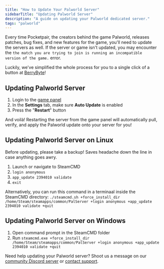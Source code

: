 ---
title: "How to Update Your Palworld Server"
sidebarTitle: "Updating Palworld Server"
description: "A guide on updating your Palworld dedicated server."
tags: "palworld"
---

Every time Pocketpair, the creators behind the game Palworld, releases patches, bug fixes, and new features for the game, you'll need to update the servers as well. If the server or game isn't updated, you may encounter the `the match you are trying to join is running an incompatible version of the game.` error.

Luckily, we've simplified the whole process for you to a single click of a button at [BerryByte](https://berrybyte.net/palworld)!

## Updating Palworld Server

1. Login to the [game panel](https://game.berrybyte.net)
2. In the **Settings** tab, make sure **Auto Update** is enabled
2. Press the "**Restart**" button

And voilà! Restarting the server from the game panel will automatically pull, verify, and apply the Palworld update onto your server for you!

## Updating Palworld Server on Linux

<Tip>Before updating, please take a backup! Saves headache down the line in case anything goes awry.</Tip>

1. Launch or navigate to SteamCMD
2. `login anonymous`
3. `app_update 2394010 validate`
4. `exit`

Alternatively, you can run this command in a terminaal inside the SteamCMD directory:
`./steamcmd.sh +force_install_dir /home/Steam/steamapps/common/PalServer +login anonymous +app_update 2394010 validate +quit`

## Updating Palworld Server on Windows

1. Open command prompt in the SteamCMD folder
2. Run `steamcmd.exe +force_install_dir /home/Steam/steamapps/common/PalServer +login anonymous +app_update 2394010 validate +quit`

Need help updating your Palworld server? Shoot us a message on our
[community Discord server](https://berrybyte.net/discord) or [contact support](https://berrybyte.net/support).